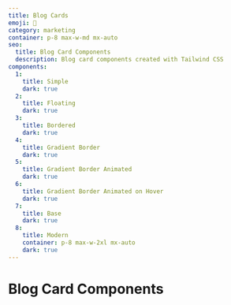 ```yaml
---
title: Blog Cards
emoji: 📰
category: marketing
container: p-8 max-w-md mx-auto
seo:
  title: Blog Card Components
  description: Blog card components created with Tailwind CSS
components:
  1:
    title: Simple
    dark: true
  2:
    title: Floating
    dark: true
  3:
    title: Bordered
    dark: true
  4:
    title: Gradient Border
    dark: true
  5:
    title: Gradient Border Animated
    dark: true
  6:
    title: Gradient Border Animated on Hover
    dark: true
  7:
    title: Base
    dark: true
  8:
    title: Modern
    container: p-8 max-w-2xl mx-auto
    dark: true
---
```


# Blog Card Components

<List
  componentsData={componentsArray}
  componentContainer={componentContainer}
/>
